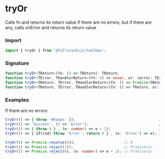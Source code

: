 # tryOr

Calls fn and returns its return value if there are no errors; but if there are
any, calls onError and returns its return value

### Import

```typescript copy
import { tryOr } from '@fullstacksjs/toolbox';
```

### Signature

```typescript copy
function tryOr<TReturn>(fn: () => TReturn): TReturn;
function tryOr<TError, THandlerReturn>(fn: () => never, or: (error: TError) => THandlerReturn): THandlerReturn;
function tryOr<TReturn, TError, THandlerReturn>(fn: () => Promise<TReturn>, or: (error: TError) => THandlerReturn): Promise<THandlerReturn | TReturn>;
function tryOr<TReturn, TError, THandlerReturn>(fn: () => TReturn, or: (error: TError) => THandlerReturn): THandlerReturn | TReturn;
```

### Examples

If there are no errors:

```typescript copy
tryOr(() => { throw 'Whoops' });                                      // 'Whoops'
tryOr(() => 'Success', () => 'Error');                                // 'Success'
tryOr(() => { throw 0 } , (e: number) => e + 1);                      // 1
tryOr(() => { if(rnd) throw 'Error'; return 0 } , (e: 'Error') => e); // 0 | 'Errror'

tryOr(() => Promise.resolve(0));                      // 0
tryOr(() => Promise.reject(1));                       // Promise<1>
tryOr(() => Promise.reject(0), (e: number) => e + 1); // Promise<1>
```
